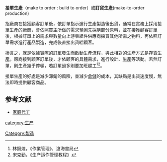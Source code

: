 '''接單生產'''（make to order : build to order）或'''訂貨生產'''(make-to-order production)

指廠商在接獲顧客訂單後，依訂單指示進行生產製造後出貨，通常在實務上採用接單生產的廠商，會依照買主所做的需求預測先採購部分原料，並在接獲顧客訂單後，根據訂單上的需求與數量向上游零組件供應商採買其他所需之物料，再依照訂單需求進行產品製造，完成後直接出貨給顧客。

換言之，就是依據實際的[[訂單|訂單]]發生而啟動生產流程，與此相對的生產方式是[[存貨生產|存貨生產]]。廠商接到顧客訂單後，才依顧客的具體需求，進行設計、[[生產|生產]]等活動。若無訂單，則生產幾乎停頓，若訂單過多則要加班趕工<ref>林錦煌，《作業管理》，滄海書局</ref><ref>宋克勤，《生产运作管理教程》</ref>。

接單生產的好處是減少滯銷的風險，並減少[[倉儲|倉儲]]的成本，其缺點是出貨速度慢，無法即時提供顧客商品。

==参考文献==
<div class="references-small">
<references />
</div>
*[[家庭代工|家庭代工]]
[[category:生产|category:生产]]
[[Category:製造|Category:製造]]

{{econ-stub}}